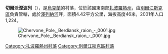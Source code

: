{{coord|47|1|2|N|37|3|57|E|scale:100000|display=title}}

'''切爾沃涅波列'''（{{lang-uk|Червоне Поле}}），是[[烏克蘭|烏克蘭]]的村落，位於該國東南部[[扎波羅熱州|扎波羅熱州]]，由[[別爾江斯克區|別爾江斯克區]]負責管轄，處於[[澤列納河_(亞速海)|澤列納河]]畔，面積4.42平方公里，海拔高度46米，2001年人口1,224。

[[Image:Chervone_Pole,_Berdiansk_raion_-_0001.jpg|right]]

[[Category:扎波羅熱州村落|Category:扎波羅熱州村落]]
[[Category:別爾江斯克區村落|Category:別爾江斯克區村落]]


{{Zaporizhia-geo-stub}}